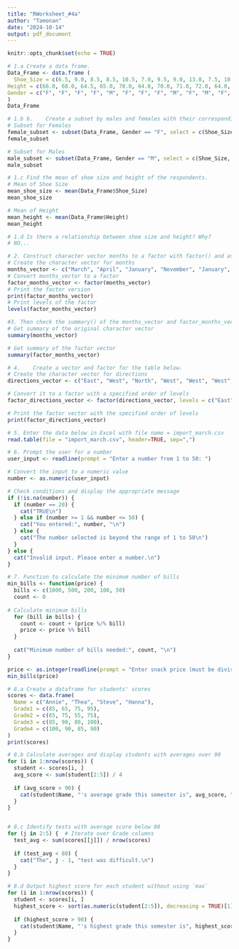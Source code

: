 ```yaml
---
title: "RWorksheet_#4a"
author: "Tamonan"
date: "2024-10-14"
output: pdf_document
---
```


```r
knitr::opts_chunk$set(echo = TRUE)
```

```r
# 1.a Create a data frame.
Data_Frame <- data.frame (
  Shoe_Size = c(6.5, 9.0, 8.5, 8.5, 10.5, 7.0, 9.5, 9.0, 13.0, 7.5, 10.5, 8.5, 12.0, 10.5, 13.0, 11.5, 8.5, 5.0, 10.0, 6.5, 7.5, 8.5, 10.5, 8.5, 10.5, 11.0, 9.0, 13.0),
Height = c(66.0, 68.0, 64.5, 65.0, 70.0, 64.0, 70.0, 71.0, 72.0, 64.0, 74.75, 67.0, 71.0, 71.0, 77.0, 72.0, 59.0, 62.0, 72.0, 66.0, 64.0, 67.0, 73.0, 69.0, 72.0, 70.0, 69.0, 70.0),
Gender = c("F", "F", "F", "F", "M", "F", "F", "F", "M", "F", "M", "F", "M", "M", "M", "M", "F", "F", "M", "F", "F", "M", "M", "F", "M", "M", "M", "M")
)
Data_Frame
```
```r
# 1.b b.	Create a subset by males and females with their corresponding shoe size and height. 
# Subset for Females
female_subset <- subset(Data_Frame, Gender == "F", select = c(Shoe_Size, Height))
female_subset

# Subset for Males
male_subset <- subset(Data_Frame, Gender == "M", select = c(Shoe_Size, Height))
male_subset
```
```r
# 1.c Find the mean of shoe size and height of the respondents. 
# Mean of Shoe Size
mean_shoe_size <- mean(Data_Frame$Shoe_Size)
mean_shoe_size

# Mean of Height
mean_height <- mean(Data_Frame$Height)
mean_height
```
```r
# 1.d Is there a relationship between shoe size and height? Why?
# NO...
```
```r
# 2. Construct character vector months to a factor with factor() and assign the result to factor_months_vector.
# Create the character vector for months
months_vector <- c("March", "April", "January", "November", "January", "September", "October", "September", "November", "August", "January", "November", "November", "February", "May", "August", "July", "December", "August", "August", "September", "November", "February", "April")
# Convert months_vector to a factor
factor_months_vector <- factor(months_vector)
# Print the factor version
print(factor_months_vector)
# Print levels of the factor
levels(factor_months_vector)

```
```r
#3.	Then check the summary() of the months_vector and factor_months_vector. | Inter- pret the results of both vectors. Are they both equally useful in this case?
# Get summary of the original character vector
summary(months_vector)

# Get summary of the factor vector
summary(factor_months_vector)

```
```r
# 4.	Create a vector and factor for the table below.
# Create the character vector for directions
directions_vector <- c("East", "West", "North", "West", "West", "West", "North", "North")

# Convert it to a factor with a specified order of levels
factor_directions_vector <- factor(directions_vector, levels = c("East", "West", "North"))

# Print the factor vector with the specified order of levels
print(factor_directions_vector)
```
```r
# 5. Enter the data below in Excel with file name = import_march.csv
read.table(file = "import_march.csv", header=TRUE, sep=",")

```
```r
# 6. Prompt the user for a number
user_input <- readline(prompt = "Enter a number from 1 to 50: ")

# Convert the input to a numeric value
number <- as.numeric(user_input)

# Check conditions and display the appropriate message
if (!is.na(number)) {
  if (number == 20) {
    cat("TRUE\n")
  } else if (number >= 1 && number <= 50) {
    cat("You entered:", number, "\n")
  } else {
    cat("The number selected is beyond the range of 1 to 50\n")
  }
} else {
  cat("Invalid input. Please enter a number.\n")
}
```

```r
# 7. Function to calculate the minimum number of bills
min_bills <- function(price) {
  bills <- c(1000, 500, 200, 100, 50)
  count <- 0
  
# Calculate minimum bills
  for (bill in bills) {
    count <- count + (price %/% bill)
    price <- price %% bill
  }
  
  cat("Minimum number of bills needed:", count, "\n")
}

price <- as.integer(readline(prompt = "Enter snack price (must be divisible by 50): "))
min_bills(price)

```

```r
# 8.a Create a dataframe for students' scores
scores <- data.frame(
  Name = c("Annie", "Thea", "Steve", "Hanna"),
  Grade1 = c(85, 65, 75, 95),
  Grade2 = c(65, 75, 55, 75),
  Grade3 = c(85, 90, 80, 100),
  Grade4 = c(100, 90, 85, 90)
)
print(scores)

# 8.b Calculate averages and display students with averages over 90
for (i in 1:nrow(scores)) {
  student <- scores[i, ]
  avg_score <- sum(student[2:5]) / 4
  
  if (avg_score > 90) {
    cat(student$Name, "'s average grade this semester is", avg_score, "\n")
  }
}


# 8.c Identify tests with average score below 80
for (j in 2:5) {  # Iterate over Grade columns
  test_avg <- sum(scores[[j]]) / nrow(scores)
  
  if (test_avg < 80) {
    cat("The", j - 1, "test was difficult.\n")
  }
}

# 8.d Output highest score for each student without using `max`
for (i in 1:nrow(scores)) {
  student <- scores[i, ]
  highest_score <- sort(as.numeric(student[2:5]), decreasing = TRUE)[1]
  
  if (highest_score > 90) {
    cat(student$Name, "'s highest grade this semester is", highest_score, "\n")
  }
}
```